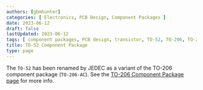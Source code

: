 ```yaml
---
authors: [gbmhunter]
categories: [ Electronics, PCB Design, Component Packages ]
date: 2023-06-12
draft: false
lastUpdated: 2023-06-12
tags: [ component packages, PCB design, transistor, TO-52, TO-206, TO-206AC, TO-18 ]
title: TO-52 Component Package
type: page
---
```



The `TO-52` has been renamed by JEDEC as a variant of the TO-206 component package (`TO-206-AC`). See the [TO-206 Component Package page](/pcb-design/component-packages/to-206-component-package/) for more info.
